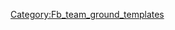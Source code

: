 {{fb team ground|s=弗兰肯体育场|sc=GER|g={{{g}}}|tc={{{tc}}}}}<!--
--><noinclude>[[Category:Fb_team_ground_templates]]</noinclude>